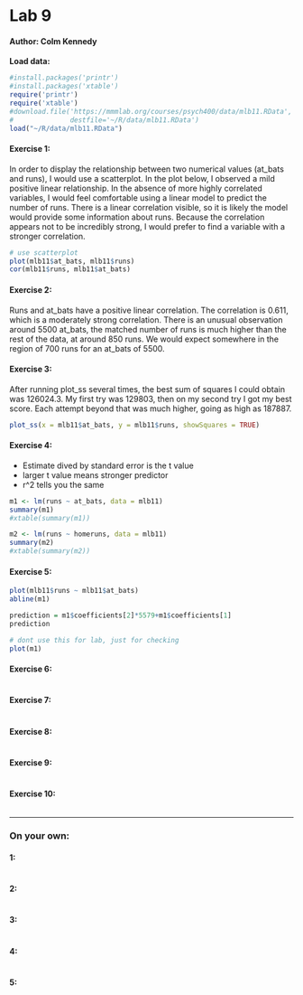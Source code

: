 <!-- Instructions: This is the template you will use to type up your responses to the exercises and the on your own questions. To produce a document that you can print out and turn in just click on Knit HTML above. All you need to do to complete the lab is to type up your BRIEF answers and the R code (when necessary) in the spaces provided below. If you want to find out more about the markdown language click on the MD icon. -->

Lab 9
========================================================

#### Author: Colm Kennedy


**Load data:**

```r
#install.packages('printr')
#install.packages('xtable')
require('printr')
require('xtable')
#download.file('https://mmmlab.org/courses/psych400/data/mlb11.RData',
#              destfile='~/R/data/mlb11.RData')
load("~/R/data/mlb11.RData")
```


#### Exercise 1:

In order to display the relationship between two numerical values (at_bats and runs), I would use a scatterplot. In the plot below, I observed a mild positive linear relationship. In the absence of more highly correlated variables, I would feel comfortable using a linear model to predict the number of runs. There is a linear correlation visible, so it is likely the model would provide some information about runs. Because the correlation appears not to be incredibly strong, I would prefer to find a variable with a stronger correlation.

<!--Insert any code that should be run in the console into the block below-->
```r
# use scatterplot
plot(mlb11$at_bats, mlb11$runs)
cor(mlb11$runs, mlb11$at_bats)
```

#### Exercise 2:

Runs and at_bats have a positive linear correlation. The correlation is 0.611, which is a moderately strong correlation. There is an unusual observation around 5500 at_bats, the matched number of runs is much higher than the rest of the data, at around 850 runs. We would expect somewhere in the region of 700 runs for an at_bats of 5500.

#### Exercise 3:

After running plot_ss several times, the best sum of squares I could obtain was 126024.3. My first try was 129803, then on my second try I got my best score. Each attempt beyond that was much higher, going as high as 187887.

<!--Insert any code that should be run in the console into the block below-->
```r
plot_ss(x = mlb11$at_bats, y = mlb11$runs, showSquares = TRUE)

```


#### Exercise 4:

- Estimate dived by standard error is the t value
- larger t value means stronger predictor
- r^2 tells you the same

<!--Insert any code that should be run in the console into the block below-->
```r
m1 <- lm(runs ~ at_bats, data = mlb11)
summary(m1)
#xtable(summary(m1))

m2 <- lm(runs ~ homeruns, data = mlb11)
summary(m2)
#xtable(summary(m2))
```

#### Exercise 5:

<!--Insert any code that should be run in the console into the block below-->
```r
plot(mlb11$runs ~ mlb11$at_bats)
abline(m1)

prediction = m1$coefficients[2]*5579+m1$coefficients[1]
prediction

# dont use this for lab, just for checking
plot(m1)
```

#### Exercise 6:

<!--Insert any code that should be run in the console into the block below-->
```r

```

#### Exercise 7:

<!--Insert any code that should be run in the console into the block below-->
```r

```

#### Exercise 8:

<!--Insert any code that should be run in the console into the block below-->
```r

```

#### Exercise 9:

<!--Insert any code that should be run in the console into the block below-->
```r

```

#### Exercise 10:

<!--Insert any code that should be run in the console into the block below-->
```r

```
* * *

### On your own:


#### 1:
<!--Insert any code that should be run in the console into the block below-->
```r

```

#### 2:
<!--Insert any code that should be run in the console into the block below-->
```r

```

#### 3:
<!--Insert any code that should be run in the console into the block below-->
```r

```

#### 4:
<!--Insert any code that should be run in the console into the block below-->
```r

```

#### 5:
<!--Insert any code that should be run in the console into the block below-->
```r

```



